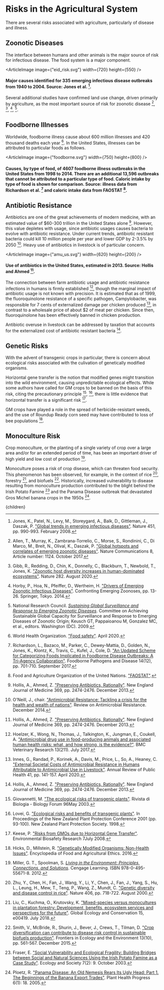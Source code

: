 


# Risks in the Agricultural System

There are several risks associated with agriculture, particularly of disease and illness.

## Zoonotic Diseases
The interface between humans and other animals is the major source of risk for infectious disease. The food system is a major component.

<ArticleImage image={"eid_risk.svg"} width={720} height={550} />
#### Major causes identified for 335 emerging infectious disease outbreaks from 1940 to 2004. Source: Jones et al. [^11].

Several additional studies have confirmed land use change, driven primarily by agriculture, as the most important source of risk for zoonotic disease [^1], [^4], [^9], [^16].

## Foodborne Illnesses
Worldwide, foodborne illness cause about 600 million illnesses and 420 thousand deaths each year [^21]. In the United States, illnesses can be attributed to particular foods as follows.

<ArticleImage image={"foodborne.svg"} width={750} height={800} />
#### Causes, by type of food, of 4607 foodborne illness outbreaks in the United States from 1998 to 2014. There are an additional 13,596 outbreaks that cannot be attributed to a particular type of food. Caloric intake by type of food is shown for comparison. Source: illness data from Richardson et al. [^19] and caloric intake data from FAOSTAT [^2].

## Antibiotic Resistance
Antibiotics are one of the great achievements of modern medicine, with an estimated value of $60-300 trillion in the United States alone [^8]. However, this value depletes with usage, since antibiotic usages causes bacteria to evolve with antibiotic resistance. Under current trends, antibiotic resistant bacteria could kill 10 million people per year and lower GDP by 2-3.5% by 2050 [^17]. Heavy use of antibiotics in livestock is of particular concern.

<ArticleImage image={"amu_us.svg"} width={620} height={200} />
#### Use of antibiotics in the United States, estimated in 2013. Source: Hollis and Ahmed [^8].

The connection between farm antibiotic usage and antibiotic resistance infections in humans is firmly established [^7], though the marginal impact of antibiotic usage is not known with precision. It is estimated that as of 1999, the fluoroquinolone resistance of a specific pathogen, Campylobacter, was responsible for 7 cents of externalized damage per chicken produced [^10], in contrast to a wholesale price of about $2 of meat per chicken. Since then, fluoroquinolone has been effectively banned in chicken production.

Antibiotic overuse in livestock can be addressed by taxation that accounts for the externalized cost of antibiotic resistant bacteria [^8].

<BanOnAntibioticsSolution />

## Genetic Risks
With the advent of transgenic crops in particular, there is concern about ecological risks associated with the culivation of genetically modified organisms.

Horizontal gene transfer is the notion that modified genes might transition into the wild environment, causing unpredictable ecological effects. While some authors have called for GM crops to be banned on the basis of this risk, citing the precautionary principle [^5], [^14], there is little evidence that horizontal transfer is a significant risk [^12].

GM crops have played a role in the spread of herbicide-resistant weeds, and the use of Roundup Ready corn seed may have contributed to loss of bee populations [^6].

## Monoculture Risk
Crop monoculture, or the planting of a single variety of crop over a large area and/or for an extended period of time, has been an important driver of high yield and low cost of production [^15].

Monoculture poses a risk of crop disease, which can threaten food security. This phenomenon has been observed, for example, in the context of rice [^22], forestry [^13], and biofuels [^20]. Historically, increased vulnerability to disease resulting from monoculture production contributed to the blight behind the Irish Potato Famine [^3] and the Panama Disease outbreak that devastated Gros Michel banana crops in the 1950s [^18].

<GreaterVarietyInPlantingSolution />

[^1]: Allen, T., Murray, K., Zambrana-Torrelio, C., Morse, S., Rondinini, C., Di Marco, M., Breit, N., Olival, K., Daszak, P. ["Global hotspots and correlates of emerging zoonotic diseases"](https://www.nature.com/articles/s41467-017-00923-8). Nature Communications 8, Article number: 1124. October 2017.

[^2]: Food and Agriculture Organization of the United Nations. ["FAOSTAT"](http://www.fao.org/faostat/en/#data).

[^3]: Fraser, E. ["Social Vulnerability and Ecological Fragility: Building Bridges between Social and Natural Sciences Using the Irish Potato Famine as a Case Study"](https://www.ecologyandsociety.org/vol7/iss2/art9/). Ecology and Society 7(2): 9. October 2003.

[^4]: Gibb, R., Redding, D., Chin, K., Donnelly, C., Blackburn, T., Newbold, T., Jones, K. ["Zoonotic host diversity increases in human-dominated ecosystems"](https://www.nature.com/articles/s41586-020-2562-8). Nature 282. August 2020.

[^5]: Giovannetti, M. ["The ecological risks of transgenic plants"](http://www.ask-force.org/web/Environment/Giovanetti-Ecological-Impact-2003.pdf). Rivista di Biologia - Biology Forum 96May 2003.

[^6]: Hicks, D., Millstein, R. ["Genetically Modified Organisms: Non-Health Issues"](http://philsci-archive.pitt.edu/12486/). Encyclopedia of Food and Agricultural Ethics. 2016.

[^7]: Hoelzer, K., Wong, N., Thomas, J., Talkington, K., Jungman, E., Coukell, A. ["Antimicrobial drug use in food-producing animals and associated human health risks: what, and how strong, is the evidence?"](https://www.ncbi.nlm.nih.gov/pmc/articles/PMC5496648/). BMC Veterinary Research 13(211). July 2017.

[^8]: Hollis, A., Ahmed, Z. ["Preserving Antibiotics, Rationally"](https://www.nejm.org/doi/full/10.1056/NEJMp1311479). New England Journal of Medicine 369, pp. 2474-2476. December 2013.

[^9]: Horby, P., Hoa, N., Pfeiffer, D., Wertheim, H. ["Drivers of Emerging Zoonotic Infectious Diseases"](https://www.ncbi.nlm.nih.gov/pmc/articles/PMC7120534/). Confronting Emerging Zoonoses, pp. 13-26. Springer, Tokyo. 2014.

[^10]: Innes, G., Randad, P., Korinek, A., Davis, M., Price, L., So, A., Heaney, C. ["External Societal Costs of Antimicrobial Resistance in Humans Attributable to Antimicrobial Use in Livestock"](https://www.annualreviews.org/doi/abs/10.1146/annurev-publhealth-040218-043954). Annual Review of Public Health 41, pp. 141-157. April 2020.

[^11]: Jones, K., Patel, N., Levy, M., Storeygard, A., Balk, D., Gittleman, J., Daszak, P. ["Global trends in emerging infectious diseases"](https://www.nature.com/articles/nature06536). Nature 451, pp. 990-993. February 2008.

[^12]: Keese, P. ["Risks from GMOs due to Horizontal Gene Transfer"](https://www.cambridge.org/core/journals/environmental-biosafety-research/article/risks-from-gmos-due-to-horizontal-gene-transfer/E1D9E1D6C1F8B7D2F052D9C01C359B64). Environmental Biosafety Research 7July 2008.

[^13]: Liu, C., Kuchma, O., Krutovsky, K. ["Mixed-species versus monocultures in plantation forestry: Development, benefits, ecosystem services and perspectives for the future"](https://www.sciencedirect.com/science/article/pii/S235198941830088X). Global Ecology and Conservation 15, e00419. July 2018.

[^14]: Lovei, G. ["Ecological risks and benefits of transgenic plants"](https://journal.nzpps.org/index.php/nzpp/article/download/3723/3551). In Proceedings of the New Zealand Plant Protection Conference 2001 (pp. 93-100). New Zealand Plant Protection Society. 1998.

[^15]: Miller, G. T., Spoolman, S. [*Living in the Environment: Principles, Connections, and Solutions*](https://www.cengage.com/c/living-in-the-environment-principles-connections-and-solutions-17e-miller/9780538735346PF/). Cengage Learning. ISBN 978-0-495-55671-8. 2012.

[^16]: National Research Council. [*Sustaining Global Surveillance and Response to Emerging Zoonotic Diseases*](https://www.ncbi.nlm.nih.gov/books/NBK215318/). Committee on Achieving Sustainable Global Capacity for Surveillance and Response to Emerging Diseases of Zoonotic Origin; Keusch GT, Pappaioanou M, Gonzalez MC, et al., editors. Washington (DC). 2009.

[^17]: O'Neill, J., chair. ["Antimicrobial Resistance: Tackling a crisis for the health and wealth of nations"](https://amr-review.org/sites/default/files/AMR%20Review%20Paper%20-%20Tackling%20a%20crisis%20for%20the%20health%20and%20wealth%20of%20nations_1.pdf). Review on Antimicrobial Resistance. December 2014.

[^18]: Ploetz, R. ["Panama Disease: An Old Nemesis Rears Its Ugly Head: Part 1. The Beginnings of the Banana Export Trades"](https://apsjournals.apsnet.org/doi/abs/10.1094/PHP-2005-1221-01-RV). Plant Health Progress 6(1): 18. 2005.

[^19]: Richardson, L., Bazaco, M., Parker, C., Dewey-Mattia, D., Golden, N., Jones, K., Klontz, K., Travis, C., Kufel, J., Cole, D. ["An Updated Scheme for Categorizing Foods Implicated in Foodborne Disease Outbreaks: A Tri-Agency Collaboration"](https://www.ncbi.nlm.nih.gov/pmc/articles/PMC6317073/). Foodborne Pathogens and Disease 14(12), pp. 701-710. September 2017.

[^20]: Smith, V., McBride, R., Shurin, J., Bever, J., Crews, T., Tilman, D. ["Crop diversification can contribute to disease risk control in sustainable biofuels production"](https://esajournals.onlinelibrary.wiley.com/doi/abs/10.1890/150094). Frontiers in Ecology and the Environment 13(10), pp. 561-567. December 2015.

[^21]: World Health Organization. ["Food safety"](https://www.who.int/news-room/fact-sheets/detail/food-safety). April 2020.

[^22]: Zhu, Y., Chen, H., Fan, J., Wang, Y., Li, Y., Chen, J., Fan, J., Yang, S., Hu, L., Leung, H., Mew, T., Teng, P., Wang, Z., Mundt, C. ["Genetic diversity and disease control in rice"](https://www.nature.com/articles/35021046). Nature 406, pp. 718-722. August 2000.

  <Article 
    focusAreaUrl={focusAreaUrl} 
    hierarchy={hierarchy} 
    site={site}
  >
    {children}
  </Article>